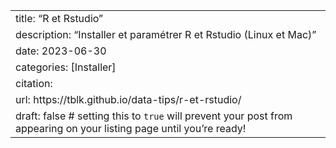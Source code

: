 ---
title: "R et Rstudio"
description: "Installer et paramétrer R et Rstudio (Linux et Mac)"
date: 2023-06-30
categories: [Installer]
citation: 
  url: https://tblk.github.io/data-tips/r-et-rstudio/ 
draft: false # setting this to `true` will prevent your post from appearing on your listing page until you're ready!
---